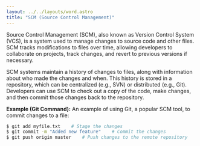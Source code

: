 ```yaml
---
layout: ../../layouts/word.astro
title: "SCM (Source Control Management)"
---
```

Source Control Management (SCM), also known as Version Control System (VCS), is a system used to manage changes to source code and other files. SCM tracks modifications to files over time, allowing developers to collaborate on projects, track changes, and revert to previous versions if necessary.

SCM systems maintain a history of changes to files, along with information about who made the changes and when. This history is stored in a repository, which can be centralized (e.g., SVN) or distributed (e.g., Git). Developers can use SCM to check out a copy of the code, make changes, and then commit those changes back to the repository.

**Example (Git Command):**
An example of using Git, a popular SCM tool, to commit changes to a file:
```sh
$ git add myfile.txt    # Stage the changes
$ git commit -m "Added new feature"    # Commit the changes
$ git push origin master    # Push changes to the remote repository
```